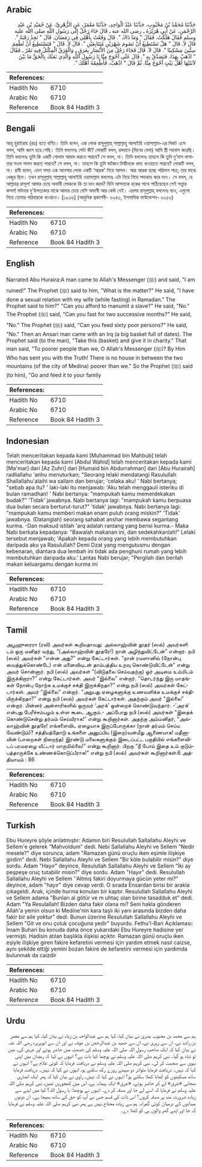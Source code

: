 ## Arabic


<div dir="rtl" lang="ar" style={{fontSize:'larger',backgroundColor:'#f8f9fa',padding:20}}>
حَدَّثَنَا مُحَمَّدُ بْنُ مَحْبُوبٍ، حَدَّثَنَا عَبْدُ الْوَاحِدِ، حَدَّثَنَا مَعْمَرٌ، عَنِ الزُّهْرِيِّ، عَنْ حُمَيْدِ بْنِ عَبْدِ الرَّحْمَنِ، عَنْ أَبِي هُرَيْرَةَ ـ رضى الله عنه ـ قَالَ جَاءَ رَجُلٌ إِلَى رَسُولِ اللَّهِ صلى الله عليه وسلم فَقَالَ هَلَكْتُ‏.‏ فَقَالَ ‏"‏ وَمَا ذَاكَ ‏"‏‏.‏ قَالَ وَقَعْتُ بِأَهْلِي فِي رَمَضَانَ‏.‏ قَالَ ‏"‏ تَجِدُ رَقَبَةً ‏"‏‏.‏ قَالَ لاَ‏.‏ قَالَ ‏"‏ هَلْ تَسْتَطِيعُ أَنْ تَصُومَ شَهْرَيْنِ مُتَتَابِعَيْنِ ‏"‏‏.‏ قَالَ لاَ‏.‏ قَالَ ‏"‏ فَتَسْتَطِيعُ أَنْ تُطْعِمَ سِتِّينَ مِسْكِينًا ‏"‏‏.‏ قَالَ لاَ‏.‏ قَالَ فَجَاءَ رَجُلٌ مِنَ الأَنْصَارِ بِعَرَقٍ ـ وَالْعَرَقُ الْمِكْتَلُ فِيهِ تَمْرٌ ـ فَقَالَ ‏"‏ اذْهَبْ بِهَذَا، فَتَصَدَّقْ بِهِ ‏"‏‏.‏ قَالَ عَلَى أَحْوَجَ مِنَّا يَا رَسُولَ اللَّهِ وَالَّذِي بَعَثَكَ بِالْحَقِّ مَا بَيْنَ لاَبَتَيْهَا أَهْلُ بَيْتٍ أَحْوَجُ مِنَّا‏.‏ ثُمَّ قَالَ ‏"‏ اذْهَبْ، فَأَطْعِمْهُ أَهْلَكَ ‏"‏‏.‏
</div>
<div style={{backgroundColor:'#f8f9fa',padding:20, marginBottom: 10}}><table> <thead> <tr> <th>References:</th> <th></th> </tr> </thead> <tbody><tr><td>Hadith No</td><td>6710</td></tr><tr><td>Arabic No</td><td>6710</td></tr><tr><td>Reference</td><td>Book 84 Hadith 3</td></tr></tbody></table></div>

## Bengali


<div dir="ltr" lang="bn" style={{fontSize:'larger',backgroundColor:'#f8f9fa',padding:20}}>
আবূ হুরাইরাহ (রাঃ) হতে বর্ণিত। তিনি বলেন, এক লোক রাসূলুল্লাহ্ সাল্লাল্লাহু আলাইহি ওয়াসাল্লাম-এর নিকট এসে বলল, আমি ধ্বংস হয়ে গেছি। তিনি বললেনঃ সেটা কী? লোকটি বলল, রমযানে (দিনের বেলা) আমি স্ত্রী সহবাস করেছি। তিনি বললেনঃ তুমি কি একটি গোলাম আযাদ করতে পারবে? সে বলল, না। তিনি বললেনঃ তাহলে কি তুমি দু’মাস লাগাতার সওম পালন করতে পারবে? সে বলল, না। তাহলে কি তুমি ষাটজন মিস্কীনকে খাদ্য খাওয়াতে পারবে? লোকটি বলল, না। রাবী বলেন, এমন সময় এক আনসার লোক একটি ‘আরক’ নিয়ে আসল। আর আরক হচ্ছে পরিমাপ পাত্র; তার মাঝে খেজুর ছিল। তখন রাসূলুল্লাহ্ সাল্লাল্লাহু আলাইহি ওয়াসাল্লাম বললেনঃ এটা নিয়ে গিয়ে সদাকাহ করে দাও। সে বলল, হে আল্লাহর রাসূল! আমার চেয়ে অভাবী লোককে কি তা দান করব? যিনি আপনাকে হকের সাথে পাঠিয়েছেন সেই সত্ত্বার কসম! মদিনার দু’উপত্যকার মাঝে আমার চেয়ে বেশি অভাবী আর কেউ নেই। এরপর রাসূলুল্লাহ্ বললেনঃ যাও, এগুলো নিয়ে তোমার পরিবারকে খাওয়াও। [১৯৩৬] (আধুনিক প্রকাশনী- ৬২৪৩, ইসলামিক ফাউন্ডেশন- ৬২৫৩)
</div>
<div style={{backgroundColor:'#f8f9fa',padding:20, marginBottom: 10}}><table> <thead> <tr> <th>References:</th> <th></th> </tr> </thead> <tbody><tr><td>Hadith No</td><td>6710</td></tr><tr><td>Arabic No</td><td>6710</td></tr><tr><td>Reference</td><td>Book 84 Hadith 3</td></tr></tbody></table></div>

## English


<div dir="ltr" lang="en" style={{fontSize:'larger',backgroundColor:'#f8f9fa',padding:20}}>
Narrated Abu Huraira:A man came to Allah's Messenger (ﷺ) and said, "I am ruined!" The Prophet (ﷺ) said to him, "What is the matter?" He said, "I have done a sexual relation with my wife (while fasting) in Ramadan." The Prophet said to him?" "Can you afford to manumit a slave?" He said, "No." The Prophet (ﷺ) said, "Can you fast for two successive months?" He said, "No." The Prophet (ﷺ) said, "Can you feed sixty poor persons?" He said, "No." Then an Ansari man came with an Irq (a big basket full of dates). The Prophet said (to the man), "Take this (basket) and give it in charity." That man said, "To poorer people than we, O Allah's Messenger (ﷺ)? By Him Who has sent you with the Truth! There is no house in between the two mountains (of the city of Medina) poorer than we." So the Prophet (ﷺ) said (to him), "Go and feed it to your family
</div>
<div style={{backgroundColor:'#f8f9fa',padding:20, marginBottom: 10}}><table> <thead> <tr> <th>References:</th> <th></th> </tr> </thead> <tbody><tr><td>Hadith No</td><td>6710</td></tr><tr><td>Arabic No</td><td>6710</td></tr><tr><td>Reference</td><td>Book 84 Hadith 3</td></tr></tbody></table></div>

## Indonesian


<div dir="ltr" lang="id" style={{fontSize:'larger',backgroundColor:'#f8f9fa',padding:20}}>
Telah menceritakan kepada kami [Muhammad bin Mahbub] telah menceritakan kepada kami [Abdul Wahid] telah menceritakan kepada kami [Ma'mar] dari [Az Zuhri] dari [Humaid bin Abdurrahman] dari [Abu Hurairah] radliallahu 'anhu menuturkan; "Seorang lelaki mendatangi Rasulullah Shallallahu'alaihi wa sallam dan berujar; 'celaka aku! ' Nabi bertanya; "sebab apa itu? ' laki-laki itu menjawab: 'Aku telah menggauli isteriku di bulan ramadhan! ' Nabi bertanya: "mampukah kamu memerdekakan budak?" 'Tidak' jawabnya. Nabi bertanya lagi: "mampukah kamu berpuasa dua bulan secara berturut-turut?" 'tidak' jawabnya. Nabi bertanya lagi: "mampukah kamu memberi makan enam puluh orang miskin?" 'Tidak' jawabnya. (Datanglah) seorang sahabat anshar membawa segantang kurma. -Dan maksud istilah 'arq adalah rantang yang berisi kurma.- Maka Nabi berkata kepadanya: "Bawalah makanan ini, dan sedekahkanlah!" Lelaki tersebut menjawab; 'Apakah kepada orang yang lebih membutuhkan daripada aku ya Rasulullah? Demi Dzat yang mengutusmu dengan kebenaran, diantara dua lembah ini tidak ada penghuni rumah yang lebih membutuhkan daripada aku.' Lantas Nabi berujar; "Pergilah dan berilah makan keluargamu dengan kurma ini
</div>
<div style={{backgroundColor:'#f8f9fa',padding:20, marginBottom: 10}}><table> <thead> <tr> <th>References:</th> <th></th> </tr> </thead> <tbody><tr><td>Hadith No</td><td>6710</td></tr><tr><td>Arabic No</td><td>6710</td></tr><tr><td>Reference</td><td>Book 84 Hadith 3</td></tr></tbody></table></div>

## Tamil


<div dir="ltr" lang="ta" style={{fontSize:'larger',backgroundColor:'#f8f9fa',padding:20}}>
அபூஹுரைரா (ரலி) அவர்கள் கூறியதாவது: அல்லாஹ்வின் தூதர் (ஸல்) அவர்களி டம் ஒரு மனிதர் வந்து, “(அல்லாஹ்வின் தூதரே!) நான் அழிந்துவிட்டேன்” என்றார். நபி (ஸல்) அவர்கள் “என்ன அது?” என்று கேட்டார்கள். “நான் ரமளானில் (நோன்பு வைத்துக்கொண்டே) என் மனைவியுடன் தாம்பத்திய உறவு கொண்டுவிட்டேன்” என்று அவர் சொன்னார். நபி (ஸல்) அவர்கள் “(விடுதலை செய்வதற்கு) ஓர் அடிமை உம்மிடம் இருக்கிறாரா?” என்று கேட்டார்கள். அவர் “இல்லை” என்றார். “தொடர்ந்து இரு மாதங்கள் நோன்பு நோற்க உமக்குச் சக்தி இருக்கிறதா?” என்று நபி (ஸல்) அவர்கள் கேட்டார்கள். அவர் “இல்லை” என்றார். “அறுபது ஏழைகளுக்கு உணவளிக்க உமக்குச் சக்தியிருக்கிறதா?” என்று நபி (ஸல்) அவர்கள் கேட்டார்கள். அதற்கும் அவர் “இல்லை” என்றார். பின்னர் அன்சாரிகளில் ஒருவர் ‘அரக்’ ஒன்றைக் கொண்டுவந்தார். -’அரக்’ என்பது பேரீச்சம்பழம் உள்ள கூடை ஆகும்.- அப்போது நபி (ஸல்) அவர்கள் “இதைக் கொண்டுசென்று தர்மம் செய்வீராக!” என்று கூறினார்கள். அதற்கு அம்மனிதர், “அல்லாஹ்வின் தூதரே! எங்களைவிட ஏழையாக இருப்போருக்கா (நான் தர்மம் செய்ய வேண்டும்)? சத்தியத்தோடு உங்களை அனுப்பிய (இறை)வன்மீது ஆணையாக! மதீனாவின் (பாறைகள் நிறைந்த) இரண்டு மலைகளுக்கும் இடைப்பட்ட பகுதியில் எங்களைவிடப் பரமஏழை வீட்டார் யாருமில்லை!” என்று கூறினார். பிறகு “நீ போய் இதை உம் குடும்பத்தாருக்கே உண்ணக்கொடுப்பீராக!” என்று நபி (ஸல்) அவர்கள் கூறினார்கள்.6 அத்தியாயம் : 86
</div>
<div style={{backgroundColor:'#f8f9fa',padding:20, marginBottom: 10}}><table> <thead> <tr> <th>References:</th> <th></th> </tr> </thead> <tbody><tr><td>Hadith No</td><td>6710</td></tr><tr><td>Arabic No</td><td>6710</td></tr><tr><td>Reference</td><td>Book 84 Hadith 3</td></tr></tbody></table></div>

## Turkish


<div dir="ltr" lang="tr" style={{fontSize:'larger',backgroundColor:'#f8f9fa',padding:20}}>
Ebu Hureyre şöyle anlatmıştır: Adamın biri Resulullah Sallallahu Aleyhi ve Sellem'e gelerek "Mahvoldum" dedi. Nebi Sallallahu Aleyhi ve Sellem "Nedir mesele?" diye sorunca, adam "Ramazan günü oruçlu iken eşimle ilişkiye girdim" dedi. Nebi Sallallahu Aleyhi ve Sellem "Bir köle bulabilir misin?" diye sordu. Adam "Hayır" deyince, Resulullah Sallallahu Aleyhi ve Sellem "İki ay peşpeşe oruç tutabilir misin?" diye sordu. Adam "Hayır" dedi. Resulullah Sallallahu Aleyhi ve Sellem ''Altmış fakiri doyurmaya gücün yeter mi?" deyince, adam "hayır" diye cevap verdi. O sırada Ensardan birisi bir arakla çıkageldi. Arak, içinde hurma konulan bir kaptır. Resulullah Sallallahu Aleyhi ve Sellem adama "Bunları al götür ve m uhtaç olan birine tasadduk et" dedi. Adam "Ya Resulallah! Bizden daha fakir olana mı? Seni hakla gönderen Allah'a yemin olsun ki Medine'nin kara taşlı iki yanı arasında bizden daha fakir bir aile yoktur" dedi. Bunun üzerine Resulullah Sallallahu Aleyhi ve Sellem "Git ve onu çoluk çocuğuna yedir" buyurdu. Fethu'l-Bari Açıklaması: İmam Buhari bu konuda daha önce yukarıdaki Ebu Hureyre hadisine yer vermişti. Hadisin atılan başlıkla ilişkisi açıktır. Ramazan günü oruçlu iken eşiyle ilişkiye giren fakire kefaretini vermesi için yardım etmek nasıl caizse, aynı şekilde ettiği yemini bozan fakire de kefaretini vermesi için yardımda bulunmak da caizdir
</div>
<div style={{backgroundColor:'#f8f9fa',padding:20, marginBottom: 10}}><table> <thead> <tr> <th>References:</th> <th></th> </tr> </thead> <tbody><tr><td>Hadith No</td><td>6710</td></tr><tr><td>Arabic No</td><td>6710</td></tr><tr><td>Reference</td><td>Book 84 Hadith 3</td></tr></tbody></table></div>

## Urdu


<div dir="rtl" lang="ur" style={{fontSize:'larger',backgroundColor:'#f8f9fa',padding:20}}>
ہم سے محمد بن محبوب بصریٰ نے بیان کیا، کہا ہم سے عبدالواحد بن زیاد نے بیان کیا، کہا ہم سے معمر بن راشد نے، ان سے زہری نے، ان سے حمید بن عبدالرحمٰن بن عوف نے اور ان سے ابوہریرہ رضی اللہ عنہ نے بیان کیا کہ ایک صاحب رسول اللہ صلی اللہ علیہ وسلم کی خدمت میں حاضر ہوئے اور عرض کی، میں تو تباہ ہو گیا۔ نبی کریم صلی اللہ علیہ وسلم نے پوچھا کیا بات ہے؟ انہوں نے کہا کہ رمضان میں اپنی بیوی سے صحبت کر لی۔ نبی کریم صلی اللہ علیہ وسلم نے دریافت فرمایا کہ کوئی غلام ہے؟ انہوں نے کہا کہ نہیں۔ دریافت فرمایا متواتر دو مہینے روزے رکھ سکتے ہو، انہوں نے کہا کہ نہیں۔ دریافت فرمایا ساٹھ مسکینوں کو کھانا کھلا سکتے ہو؟ انہوں نے کہا کہ نہیں۔ راوی نے بیان کیا کہ پھر ایک انصاری صحابی «عرق» لے کر حاضر ہوئے، «عرق» ایک پیمانہ ہے، اس میں کھجوریں تھیں، نبی کریم صلی اللہ علیہ وسلم نے فرمایا کہ اسے لے جا اور صدقہ کر دے۔ انہوں نے پوچھا: یا رسول اللہ! کیا میں اپنے سے زیادہ ضرورت مند پر صدقہ کروں؟ اس ذات کی قسم جس نے آپ کو حق کے ساتھ بھیجا ہے۔ ان دونوں میدانوں کے درمیان کوئی گھرانہ ہم سے زیادہ محتاج نہیں ہے پھر نبی کریم صلی اللہ علیہ وسلم نے فرمایا کہ جا اور اپنے گھر والوں ہی کو کھلا دے۔
</div>
<div style={{backgroundColor:'#f8f9fa',padding:20, marginBottom: 10}}><table> <thead> <tr> <th>References:</th> <th></th> </tr> </thead> <tbody><tr><td>Hadith No</td><td>6710</td></tr><tr><td>Arabic No</td><td>6710</td></tr><tr><td>Reference</td><td>Book 84 Hadith 3</td></tr></tbody></table></div>